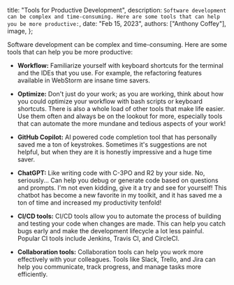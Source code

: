
  title: "Tools for Productive Development",
  description: `Software development can be complex and time-consuming. Here are some tools that can help you be more productive:`,
  date: "Feb 15, 2023",
  authors: ["Anthony Coffey"],
  image,
};

Software development can be complex and time-consuming. Here are some tools that can help you be more productive:

- **Workflow:** Familiarize yourself with keyboard shortcuts for the terminal and the IDEs that you use. For example, the refactoring features available in WebStorm are insane time savers.

- **Optimize:** Don't just do your work; as you are working, think about how you could optimize your workflow with bash scripts or keyboard shortcuts. There is also a whole load of other tools that make life easier. Use them often and always be on the lookout for more, especially tools that can automate the more mundane and tedious aspects of your work!

- **GitHub Copilot:** AI powered code completion tool that has personally saved me a ton of keystrokes. Sometimes it's suggestions are not helpful, but when they are it is honestly impressive and a huge time saver.

- **ChatGPT:** Like writing code with C-3PO and R2 by your side. No, seriously... Can help you debug or generate code based on questions and prompts. I'm not even kidding, give it a try and see for yourself! This chatbot has become a new favorite in my toolkit, and it has saved me a ton of time and increased my productivity tenfold!

- **CI/CD tools:** CI/CD tools allow you to automate the process of building and testing your code when changes are made. This can help you catch bugs early and make the development lifecycle a lot less painful. Popular CI tools include Jenkins, Travis CI, and CircleCI.

- **Collaboration tools:** Collaboration tools can help you work more effectively with your colleagues. Tools like Slack, Trello, and Jira can help you communicate, track progress, and manage tasks more efficiently.
